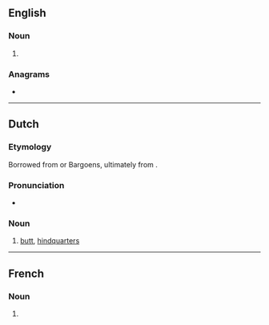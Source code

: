 ==English==

===Noun===
{{head|en|noun plural form}}

# {{plural of|toge|lang=en}}

===Anagrams===
* {{anagrams|en|a=egost|go set|goest|gotes}}

----

==Dutch==

===Etymology===
Borrowed from {{bor|nl|yi|תּחת|tr=tokhes|t=butt}} or Bargoens, ultimately from {{bor|nl|he|תַּחַת}}.

===Pronunciation===
* {{audio|Nl-toges.ogg|Audio|lang=nl}}

===Noun===
{{nl-noun|m|-|-}}

# {{lb|nl|colloquial|originally|Bargoens}} [[butt]], [[hindquarters]]

----

==French==

===Noun===
{{head|fr|noun plural form|g=f}}

# {{plural of|toge|lang=fr}}